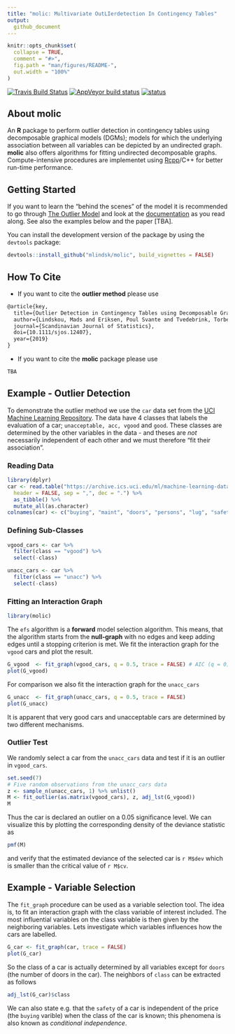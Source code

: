 ```yaml
---
title: "molic: Multivariate OutLIerdetection In Contingency Tables"
output:
  github_document
---
```


<!-- README.md is generated from README.Rmd. Please edit that file -->

```r
knitr::opts_chunk$set(
  collapse = TRUE,
  comment = "#>",
  fig.path = "man/figures/README-",
  out.width = "100%"
)
```

[![Travis Build Status](https://travis-ci.com/mlindsk/molic.svg?token=AuXvB5mAnHuxQxKszxph&branch=master)](https://travis-ci.com/mlindsk/molic)
[![AppVeyor build status](https://ci.appveyor.com/api/projects/status/github/mlindsk/molic?branch=master&svg=true)](https://ci.appveyor.com/project/mlindsk/molic)
[![status](https://joss.theoj.org/papers/9fa65ced7bf3db01343d68b4488196d8/status.svg)](https://joss.theoj.org/papers/9fa65ced7bf3db01343d68b4488196d8)

## About molic

An **R** package to perform outlier detection in contingency tables using decomposable graphical models (DGMs); models for which the underlying association between all variables can be depicted by an undirected graph. **molic** also offers algorithms for fitting undirected decomposable graphs. Compute-intensive procedures are implementet using [Rcpp](http://www.rcpp.org/)/C++ for better run-time performance.

## Getting Started
If you want to learn the "behind the scenes" of the model it is recommended to go through [The Outlier Model](https://mlindsk.github.io/molic/articles/) and look at the [documentation](https://mlindsk.github.io/molic/reference/index.html) as you read along. See also the examples below and the paper [TBA].

You can install the development version of the package by using the `devtools` package:

```r
devtools::install_github("mlindsk/molic", build_vignettes = FALSE)
```

## How To Cite

 - If you want to cite the **outlier method** please use

```latex
@article{key,
  title={Outlier Detection in Contingency Tables using Decomposable Graphical Models},
  author={Lindskou, Mads and Eriksen, Poul Svante and Tvedebrink, Torben},
  journal={Scandinavian Journal of Statistics},
  doi={10.1111/sjos.12407},
  year={2019}
}
```

 - If you want to cite the **molic** package please use

```latex
TBA
```

## Example - Outlier Detection

To demonstrate the outlier method we use the `car` data set from the [UCI Machine Learning Repository](https://archive.ics.uci.edu/ml/index.php). The data have $4$ classes that labels the evaluation of a car; `unacceptable, acc, vgood` and `good`. These classes are determined by the other variables in the data - and theses are _not_ necessarily independent of each other and we must therefore "fit their association".

### Reading Data

```r
library(dplyr)
car <- read.table("https://archive.ics.uci.edu/ml/machine-learning-databases/car/car.data",
  header = FALSE, sep = ",", dec = ".") %>%
  as_tibble() %>%
  mutate_all(as.character)
colnames(car) <- c("buying", "maint", "doors", "persons", "lug", "safety", "class")
```

### Defining Sub-Classes

```r
vgood_cars <- car %>%
  filter(class == "vgood") %>%
  select(-class)

unacc_cars <- car %>%
  filter(class == "unacc") %>%
  select(-class)
```

### Fitting an Interaction Graph

```r
library(molic)
```

The `efs` algorithm is a **forward** model selection algorithm. This means, that the algorithm starts from the **null-graph** with no edges and keep adding edges until a stopping criterion is met.  We fit the interaction graph for the `vgood` cars and plot the result.

```r
G_vgood  <- fit_graph(vgood_cars, q = 0.5, trace = FALSE) # AIC (q = 0) and BIC (q = 1)
plot(G_vgood)
```

For comparison we also fit the interaction graph for the `unacc_cars`

```r
G_unacc  <- fit_graph(unacc_cars, q = 0.5, trace = FALSE)
plot(G_unacc)
```

It is apparent that very good cars and unacceptable cars are determined by two different mechanisms.

### Outlier Test

We randomly select a car from the `unacc_cars` data and test if it is an outlier in `vgood_cars`.

```r
set.seed(7)
# Five random observations from the unacc_cars data
z <- sample_n(unacc_cars, 1) %>% unlist()
M <- fit_outlier(as.matrix(vgood_cars), z, adj_lst(G_vgood))
M
```
Thus the car is declared an outlier on a $0.05$ significance level. We can visualize this by plotting the corresponding density of the deviance statistic as

```r
pmf(M)
```

and verify that the estimated deviance of the selected car is `r M$dev` which is smaller than the critical value of `r M$cv`.

## Example - Variable Selection
The `fit_graph` procedure can be used as a variable selection tool. The idea is, to fit an interaction graph with the class variable of interest included. The most influential variables on the class variable is then given by the neighboring variables. Lets investigate which variables influences how the cars are labelled.

```r
G_car <- fit_graph(car, trace = FALSE)
plot(G_car)
```

So the class of a car is actually determined by all variables except for `doors` (the number of doors in the car). The neighbors of `class` can be extracted as follows

```r
adj_lst(G_car)$class
```
 We can also state e.g. that the `safety` of a car is independent of the price (the `buying` varible) when the class of the car is known; this phenomena is also known as _conditional independence_.
